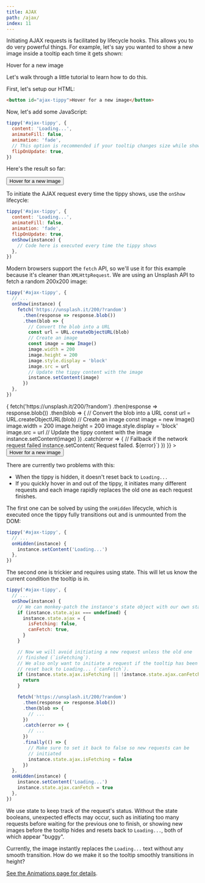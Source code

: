 ```yaml
---
title: AJAX
path: /ajax/
index: 11
---
```



Initiating AJAX requests is facilitated by lifecycle hooks. This allows you to
do very powerful things. For example, let's say you wanted to show a new image
inside a tooltip each time it gets shown:

<Demo>
  <Ajax>Hover for a new image</Ajax>
</Demo>

Let's walk through a little tutorial to learn how to do this.

First, let's setup our HTML:

```html
<button id="ajax-tippy">Hover for a new image</button>
```

Now, let's add some JavaScript:

```js
tippy('#ajax-tippy', {
  content: 'Loading...',
  animateFill: false,
  animation: 'fade',
  // This option is recommended if your tooltip changes size while showing
  flipOnUpdate: true,
})
```

Here's the result so far:

<Demo>
  <Tippy content="Loading..." animation="fade" animateFill={false}>
    <Button>Hover for a new image</Button>
  </Tippy>
</Demo>

To initiate the AJAX request every time the tippy shows, use the `onShow`
lifecycle:

```js
tippy('#ajax-tippy', {
  content: 'Loading...',
  animateFill: false,
  animation: 'fade',
  flipOnUpdate: true,
  onShow(instance) {
    // Code here is executed every time the tippy shows
  },
})
```

Modern browsers support the `fetch` API, so we'll use it for this example
because it's cleaner than `XMLHttpRequest`. We are using an Unsplash API to
fetch a random 200x200 image:

```js
tippy('#ajax-tippy', {
  // ...
  onShow(instance) {
    fetch('https://unsplash.it/200/?random')
      .then(response => response.blob())
      .then(blob => {
        // Convert the blob into a URL
        const url = URL.createObjectURL(blob)
        // Create an image
        const image = new Image()
        image.width = 200
        image.height = 200
        image.style.display = 'block'
        image.src = url
        // Update the tippy content with the image
        instance.setContent(image)
      })
  },
})
```

<Demo>
  <Tippy
    content="Loading..."
    animation="fade"
    animateFill={false}
    onShow={instance => {
      fetch('https://unsplash.it/200/?random')
        .then(response => response.blob())
        .then(blob => {
          // Convert the blob into a URL
          const url = URL.createObjectURL(blob)
          // Create an image
          const image = new Image()
          image.width = 200
          image.height = 200
          image.style.display = 'block'
          image.src = url
          // Update the tippy content with the image
          instance.setContent(image)
        })
        .catch(error => {
          // Fallback if the network request failed
          instance.setContent(`Request failed. ${error}`)
        })
    }}
  >
    <Button>Hover for a new image</Button>
  </Tippy>
</Demo>

There are currently two problems with this:

- When the tippy is hidden, it doesn't reset back to `Loading...`
- If you quickly hover in and out of the tippy, it initiates many different
  requests and each image rapidly replaces the old one as each request finishes.

The first one can be solved by using the `onHidden` lifecycle, which is executed
once the tippy fully transitions out and is unmounted from the DOM:

```js
tippy('#ajax-tippy', {
  // ...
  onHidden(instance) {
    instance.setContent('Loading...')
  },
})
```

The second one is trickier and requires using state. This will let us know the
current condition the tooltip is in.

```js
tippy('#ajax-tippy', {
  // ...
  onShow(instance) {
    // We can monkey-patch the instance's state object with our own state
    if (instance.state.ajax === undefined) {
      instance.state.ajax = {
        isFetching: false,
        canFetch: true,
      }
    }

    // Now we will avoid initiating a new request unless the old one
    // finished (`isFetching`).
    // We also only want to initiate a request if the tooltip has been
    // reset back to Loading... (`canFetch`).
    if (instance.state.ajax.isFetching || !instance.state.ajax.canFetch) {
      return
    }

    fetch('https://unsplash.it/200/?random')
      .then(response => response.blob())
      .then(blob => {
        // ...
      })
      .catch(error => {
        // ...
      })
      .finally(() => {
        // Make sure to set it back to false so new requests can be
        // initiated
        instance.state.ajax.isFetching = false
      })
  },
  onHidden(instance) {
    instance.setContent('Loading...')
    instance.state.ajax.canFetch = true
  },
})
```

We use state to keep track of the request's status. Without the state booleans,
unexpected effects may occur, such as initiating too many requests before
waiting for the previous one to finish, or showing new images before the tooltip
hides and resets back to `Loading...`, both of which appear "buggy".

Currently, the image instantly replaces the `Loading...` text without any smooth
transition. How do we make it so the tooltip smoothly transitions in height?

[See the Animations page for details](/animations#dimensions-transition).
